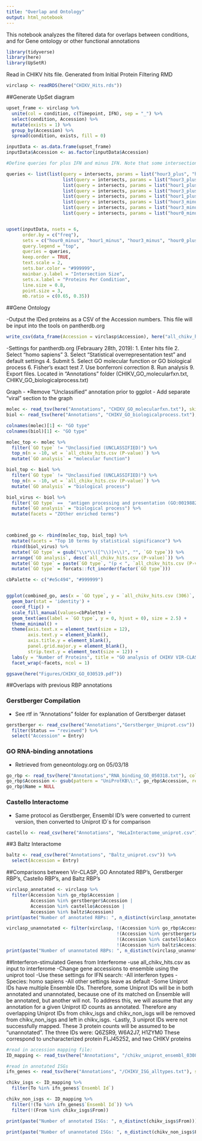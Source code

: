 ```yaml
---
title: "Overlap and Ontology"
output: html_notebook
---
```


This notebook analyzes the filtered data for overlaps between conditions, and for Gene ontology or other functional annotations

```r
library(tidyverse)
library(here)
library(UpSetR)
```

Read in CHIKV hits file. Generated from Initial Protein Filtering RMD

```r
virclasp <- readRDS(here("CHIKV_Hits.rds"))
```

##Generate UpSet diagram

```r
upset_frame <- virclasp %>%
  unite(col = condition, c(Timepoint, IFN), sep = "_") %>%
  select(condition, Accession) %>%
  mutate(exists = 1) %>%
  group_by(Accession) %>%
  spread(condition, exists, fill = 0)

inputData <- as.data.frame(upset_frame)
inputData$Accession <- as.factor(inputData$Accession)

#Define queries for plus IFN and minus IFN. Note that some intersections = 0, so will not be included in query list.

queries <- list(list(query = intersects, params = list("hour3_plus", "hour1_plus", "hour0_plus"), active = T, color = "#d8b365"),
                     list(query = intersects, params = list("hour3_plus", "hour1_plus"), active = T, color = "#d8b365"),
                     list(query = intersects, params = list("hour1_plus", "hour0_plus"), active = T, color = "#d8b365"),
                     list(query = intersects, params = list("hour3_plus"), active = T, color = "#d8b365", query.name = "+ IFN intersections"),
                     list(query = intersects, params = list("hour1_plus"), active = T, color = "#d8b365"),
                     list(query = intersects, params = list("hour3_minus", "hour1_minus"), active = T, color = "#5ab4ac"),
                     list(query = intersects, params = list("hour3_minus"), active = T, color = "#5ab4ac"),
                     list(query = intersects, params = list("hour0_minus"), active = T, color = "#5ab4ac", query.name = "- IFN intersections"))


upset(inputData, nsets = 6, 
      order.by = c("freq"), 
      sets = c("hour0_minus", "hour1_minus", "hour3_minus", "hour0_plus", "hour1_plus", "hour3_plus"),
      query.legend = "top",
      queries = queries,
      keep.order = TRUE,
      text.scale = 2,
      sets.bar.color = "#999999",
      mainbar.y.label = "Intersection Size",
      sets.x.label = "Proteins Per Condition",
      line.size = 0.8,
      point.size = 3,
      mb.ratio = c(0.65, 0.35))

```

##Gene Ontology

-Output the IDed proteins as a CSV of the Accession numbers. This file will be input into the tools on pantherdb.org

```r
write_csv(data_frame(Accession = virclasp$Accession), here("all_chikv_hits.csv"))
```

-Settings for pantherdb.org (Febrauary 28th, 2019):
  1. Enter hits file
  2. Select "homo sapiens"
  3. Select "Statistical overrepresentation test" and default settings
  4. Submit
  5. Select GO molecular function or GO biological process
  6. Fisher's exact test
  7. Use bonferroni correction
  8. Run analysis
  9. Export files. Located in "Annotations" folder (CHIKV_GO_molecularfxn.txt, CHIKV_GO_biologicalprocess.txt)

Graph
- *Remove "Unclassified" annotation prior to ggplot
- Add separate "viral" section to the graph
```r
molec <- read_tsv(here("Annotations", "CHIKV_GO_molecularfxn.txt"), skip = 12)
biol <- read_tsv(here("Annotations", "CHIKV_GO_biologicalprocess.txt"), skip = 12)

colnames(molec)[1] <- "GO type"
colnames(biol)[1] <- "GO type"

molec_top <- molec %>%
  filter(`GO type` != "Unclassified (UNCLASSIFIED)") %>%
  top_n(n = -10, wt = `all_chikv_hits.csv (P-value)`) %>%
  mutate(`GO analysis` = "molecular function")

biol_top <- biol %>%
  filter(`GO type` != "Unclassified (UNCLASSIFIED)") %>%
  top_n(n = -10, wt = `all_chikv_hits.csv (P-value)`) %>%
  mutate(`GO analysis` = "biological process")

biol_virus <- biol %>%
  filter(`GO type` ==  "antigen processing and presentation (GO:0019882)" | grepl("viral", `GO type`)) %>%
  mutate(`GO analysis` = "biological process") %>%
  mutate(facets = "ZOther enriched terms")



combined_go <- rbind(molec_top, biol_top) %>%
  mutate(facets = "Top 10 terms by statistical significance") %>%
  rbind(biol_virus) %>%
  mutate(`GO type` = gsub("\\s*\\([^\\)]+\\)", "", `GO type`)) %>%
  arrange(`GO analysis`, desc(`all_chikv_hits.csv (P-value)`)) %>%
  mutate(`GO type` = paste(`GO type`, "(p < ", `all_chikv_hits.csv (P-value)`, ")")) %>%
  mutate(`GO type` = forcats::fct_inorder(factor(`GO type`)))

cbPalette <- c("#e5c494", "#999999")


ggplot(combined_go, aes(x = `GO type`, y = `all_chikv_hits.csv (306)`, fill = `GO analysis`)) +
  geom_bar(stat = 'identity') +
  coord_flip() +
  scale_fill_manual(values=cbPalette) +
  geom_text(aes(label = `GO type`, y = 0, hjust = 0), size = 2.5) +
  theme_minimal() +
  theme(axis.text.x = element_text(size = 12),
        axis.text.y = element_blank(),
        axis.title.y = element_blank(),
        panel.grid.major.y = element_blank(),
        strip.text.y = element_text(size = 12)) +
  labs(y = "Number of Proteins", title = "GO analysis of CHIKV VIR-CLASP") +
  facet_wrap(~facets, ncol = 1)

ggsave(here("Figures/CHIKV_GO_030519.pdf"))
```







##Overlaps with previous RBP annotations

### Gerstberger Compilation
  - See rtf in "Annotations" folder for explanation of Gerstberger dataset
```r
gerstberger <- read_csv(here("Annotations","Gerstberger_Uniprot.csv")) %>%
  filter(Status == "reviewed") %>%
  select("Accession" = Entry)

```

### GO RNA-binding annotations
  - Retrieved from geneontology.org on 05/03/18

```r
go_rbp <- read_tsv(here("Annotations","RNA_binding_GO_050318.txt"), col_names = c("Accession", "Name"))
go_rbp$Accession <- gsub(pattern = "UniProtKB\\:", go_rbp$Accession, replacement = "")
go_rbp$Name = NULL
```

### Castello Interactome
  - Same protocol as Gerstberger, Ensembl ID's were converted to current version, then converted to Uniprot ID`s for comparison
```r
castello <- read_csv(here("Annotations", "HeLaInteractome_uniprot.csv"), col_names = "Accession")
```

##3 Baltz Interactome

```r
baltz <- read_csv(here("Annotations", "Baltz_uniprot.csv")) %>%
  select(Accession = Entry)
```


##Comparisons between Vir-CLASP, GO Annotated RBP's, Gerstberger RBP's, Castello RBP's, and Baltz RBP's

```r
virclasp_annotated <- virclasp %>%
  filter(Accession %in% go_rbp$Accession |
         Accession %in% gerstberger$Accession |
         Accession %in% castello$Accession |
         Accession %in% baltz$Accession)
print(paste("Number of annotated RBPs: ", n_distinct(virclasp_annotated$Accession)))

virclasp_unannotated <- filter(virclasp, !(Accession %in% go_rbp$Accession) &
                                         !(Accession %in% gerstberger$Accession) &
                                         !(Accession %in% castello$Accession &
                                         !(Accession %in% baltz$Accession)))
print(paste("Number of unannotated RBPs: ", n_distinct(virclasp_unannotated$Accession)))

```


##Interferon-stimulated Genes from Interferome
-use all_chikv_hits.csv as input to interferome
-Change gene accessions to ensemble using the uniprot tool
-Use these settings for IFN search:
  -All interferon types
  -Species: homo sapiens
  -All other settings leave as default
-Some Uniprot IDs have multiple Ensemble IDs. Therefore, some Uniprot IDs will be in both annotated and unannotated, because one of its matched on Ensemble will be annotated, but another will not. To address this, we will assume that any annotation for a given Uniprot ID counts as annotated. Therefore any overlapping Uniprot IDs from chikv_isgs and chikv_non_isgs will be removed from chikv_non_isgs and left in chikv_isgs.
-Lastly, 3 uniprot IDs were not successfully mapped. These 3 protein counts will be assumed to be "unannotated". The three IDs were:
  Q6ZSR9, W6A2J7, H1ZYM0
  These correspond to uncharacterized protein FLJ45252, and two CHIKV proteins
```r
#read in accession mapping file:
ID_mapping <- read_tsv(here("Annotations", "/chikv_uniprot_ensembl_030819.txt"))

#read in annotated ISGs
ifn_genes <- read_tsv(here("Annotations", "/CHIKV_ISG_alltypes.txt"), skip = 19)

chikv_isgs <- ID_mapping %>%
  filter(To %in% ifn_genes$`Ensembl Id`)

chikv_non_isgs <- ID_mapping %>%
  filter(!(To %in% ifn_genes$`Ensembl Id`)) %>%
  filter(!(From %in% chikv_isgs$From))

print(paste("Number of annotated ISGs: ", n_distinct(chikv_isgs$From)))

print(paste("Number of unannotated ISGs: ", n_distinct(chikv_non_isgs$From) + 3))
```










